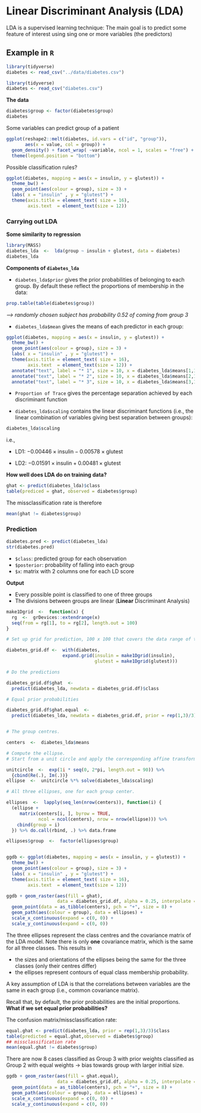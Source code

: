 # Linear Discriminant Analysis (LDA)


LDA is a supervised learning technique: The main goal is to predict some feature of interest using sing one or more variables (the predictors)

## Example in `R`

```r
library(tidyverse)
diabetes <- read_csv("../data/diabetes.csv")
```

```r
library(tidyverse)
diabetes <- read_csv("diabetes.csv")
```

**The data**

```r
diabetes$group <- factor(diabetes$group)
diabetes
```

Some variables can predict group of a patient

```r
ggplot(reshape2::melt(diabetes, id.vars = c("id", "group")),
       aes(x = value, col = group)) +
  geom_density() + facet_wrap( ~variable, ncol = 1, scales = "free") +
  theme(legend.position = "bottom")
```

Possible classification rules?


```r
ggplot(diabetes, mapping = aes(x = insulin, y = glutest)) +
  theme_bw() +
  geom_point(aes(colour = group), size = 3) +
  labs( x = "insulin" , y = "glutest") +
  theme(axis.title = element_text( size = 16),
        axis.text  = element_text(size = 12))
```

### Carrying out LDA


**Some similarity to regression**

```r
library(MASS)
diabetes_lda  <-  lda(group ~ insulin + glutest, data = diabetes)
diabetes_lda
```


**Components of `diabetes_lda`**

+ `diabetes_lda$prior` gives the prior probabilities of belonging to each group. By default these reflect the proportions of membership in the data:

```r
prop.table(table(diabetes$group))
```

*--> randomly chosen subject has probability 0.52 of coming from group 3*

+ `diabetes_lda$mean` gives the means of each predictor in each group:


```r
ggplot(diabetes, mapping = aes(x = insulin, y = glutest)) +
  theme_bw() +
  geom_point(aes(colour = group), size = 3) +
  labs( x = "insulin" , y = "glutest") +
  theme(axis.title = element_text( size = 16),
        axis.text  = element_text(size = 12)) +
  annotate("text", label = "* 1", size = 10, x = diabetes_lda$means[1,1], y = diabetes_lda$means[1,2], colour = "red") +
  annotate("text", label = "* 2", size = 10, x = diabetes_lda$means[2,1], y = diabetes_lda$means[2,2], colour = "green") +
  annotate("text", label = "* 3", size = 10, x = diabetes_lda$means[3,1], y = diabetes_lda$means[3,2], colour = "blue") 
```


+ `Proportion of Trace` gives the percentage separation achieved by each discriminant function

+ `diabetes_lda$scaling` contains the linear discriminant functions (i.e., the linear combination of variables giving best separation between groups):

```r
diabetes_lda$scaling
```

i.e., 

  + LD1: $-0.00446 \times \text{insulin} - 0.00578 \times \text{glutest}$

  + LD2: $-0.01591 \times \text{insulin} + 0.00481 \times \text{glutest}$


**How well does LDA do on training data?**

```r
ghat <- predict(diabetes_lda)$class
table(prediced = ghat, observed = diabetes$group)
```

The missclassification rate is therefore

```r
mean(ghat != diabetes$group)
```

### Prediction

```r
diabetes.pred <- predict(diabetes_lda)
str(diabetes.pred)
```

+ `$class`: predicted group for each observation
+ `$posterior`: probability of falling into each group
+ `$x`: matrix with 2 columns one for each LD score


**Output**

+ Every possible point is classified to one of three groups
+ The divisions between groups are linear (**Linear** Discriminant Analysis)


```r
make1Dgrid  <-  function(x) {
  rg  <-  grDevices::extendrange(x)
  seq(from = rg[1], to = rg[2], length.out = 100)
}

# Set up grid for prediction, 100 x 100 that covers the data range of the two variables

diabetes_grid.df <-  with(diabetes,
                     expand.grid(insulin = make1Dgrid(insulin),
                                 glutest = make1Dgrid(glutest)))

# Do the predictions

diabetes_grid.df$ghat  <- 
  predict(diabetes_lda, newdata = diabetes_grid.df)$class

# Equal prior probabilities 

diabetes_grid.df$ghat.equal  <- 
  predict(diabetes_lda, newdata = diabetes_grid.df, prior = rep(1,3)/3)$class


# The group centres.

centers  <-  diabetes_lda$means

# Compute the ellipse. 
# Start from a unit circle and apply the corresponding affine transformation from the LDA output.

unitcircle  <-  exp(1i * seq(0, 2*pi, length.out = 90)) %>%
  {cbind(Re(.), Im(.))}
ellipse  <-  unitcircle %*% solve(diabetes_lda$scaling)

# All three ellipses, one for each group center.

ellipses  <-  lapply(seq_len(nrow(centers)), function(i) {
  (ellipse +
     matrix(centers[i, ], byrow = TRUE,
            ncol = ncol(centers), nrow = nrow(ellipse))) %>%
    cbind(group = i)
  }) %>% do.call(rbind, .) %>% data.frame

ellipses$group  <-  factor(ellipses$group)


ggdb <- ggplot(diabetes, mapping = aes(x = insulin, y = glutest)) +
  theme_bw() +
  geom_point(aes(colour = group), size = 3) +
  labs( x = "insulin" , y = "glutest") +
  theme(axis.title = element_text( size = 16),
        axis.text  = element_text(size = 12)) 

ggdb + geom_raster(aes(fill = ghat),
                   data = diabetes_grid.df, alpha = 0.25, interpolate = TRUE) +
  geom_point(data = as_tibble(centers), pch = "+", size = 8) +
  geom_path(aes(colour = group), data = ellipses) +
  scale_x_continuous(expand = c(0, 0)) +
  scale_y_continuous(expand = c(0, 0))
```

The three ellipses represent the class centres and the covariance matrix of the LDA model. Note there is only **one** covariance matrix, which is the same for all three classes. This results in

  + the sizes and orientations of the ellipses being the same for the three classes (only their centres differ)
  + the ellipses represent contours of equal class membership probability.
  
  
A key assumption of LDA is that the correlations between variables are the same in each group (i.e., common covariance matrix).


Recall that, by default, the prior probabilities are the initial proportions. **What if we set equal prior probabilities?**

The confusion matrix/missclassification rate:

```r
equal.ghat <- predict(diabetes_lda, prior = rep(1,3)/3)$class
table(predicted = equal.ghat,observed = diabetes$group)
## missclassification rate
mean(equal.ghat != diabetes$group)
```

There are now 8 cases classified as Group 3 with prior weights classified as Group 2 with equal weights $\rightarrow$ bias towards group with larger initial size.

```r
ggdb + geom_raster(aes(fill = ghat.equal),
                   data = diabetes_grid.df, alpha = 0.25, interpolate = TRUE) +
  geom_point(data = as_tibble(centers), pch = "+", size = 8) +
  geom_path(aes(colour = group), data = ellipses) +
  scale_x_continuous(expand = c(0, 0)) +
  scale_y_continuous(expand = c(0, 0))
```